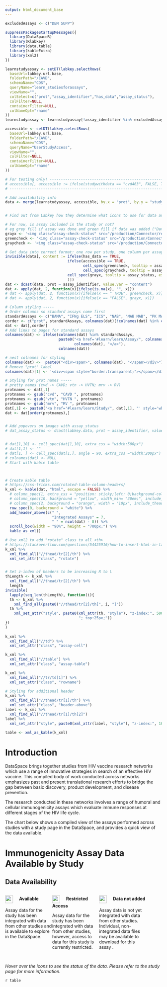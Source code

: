 ```yaml
---
output: html_document_base
---
```


<link rel="stylesheet" type="text/css" href="../../_webdav/CAVD/@files/CAVD-DataSpace-Reports/dependencies/css/learn_report_full.css">

<script>
$(document).ready(function(){
    $('[data-toggle="tooltip"]').tooltip(); 
});
</script>
<style>
th.rotate {
  height: 150px;
  white-space: nowrap;
  background: white;
  border:white;
  top: 25px; 
}

th.rotate > div {
    transform: translate(20px, 55px) rotate(315deg);
    width: 35px;
}
th.rotate > div > span {
  border-bottom: 1px solid #ccc;
  padding: 5px 10px;
}
td.rowname {
  z-index: 1;
  position: sticky;
  left: 0;
  background-color: #FFFFFF;
  padding-left: 5px;
}
td.assay-cell {
  text-align:center;
  height:35px;
  width:35px;
  padding:5px;
  border: 1px solid #ddd;
}
table.assay-table {
   border-collapse:collapse;
}

.col {
  width:30%;
  float:left;
}
img {
height: 25px;
width: 25px;
max-width: 100%;
}

.header-above {
  height: 25px;
  z-index: 500;
  position:sticky;
  top:0;
  background-color: #FFFFFF
}

.header-above > div {
  transform: translate(0px, 50px);
}
</style>

```r

excludedAssays <- c("DEM SUPP")

suppressPackageStartupMessages({
  library(DataSpaceR)
  library(Rlabkey)
  library(data.table)
  library(kableExtra)
  library(xml2)
})

learnstudyassay <- setDT(labkey.selectRows(
  baseUrl=labkey.url.base,
  folderPath="/CAVD",
  schemaName="CDS",
  queryName="learn_studiesforassays",
  viewName="",
  colSelect=c("prot","assay_identifier","has_data","assay_status"),
  colFilter=NULL,
  containerFilter=NULL,
  colNameOpt="rname"
))
learnstudyassay <- learnstudyassay[!assay_identifier %in% excludedAssays]

accessible <- setDT(labkey.selectRows(
  baseUrl=labkey.url.base,
  folderPath="/CAVD",
  schemaName="CDS",
  queryName="UserStudyAccess",
  viewName="",
  colFilter=NULL,
  containerFilter=NULL,
  colNameOpt="rname"
))

# For testing only! ------------------------------------------------------------------------
# accessible[, accessible := ifelse(studywithdata == "cvd463", FALSE, TRUE)]
# ------------------------------------------------------------------------------------------

# Add availability info
data <- merge(learnstudyassay, accessible, by.x = "prot", by.y = "studywithdata", all.x = TRUE, all.y = TRUE)


# Find out from Labkey how they determine what icons to use for data availability -- maybe implement? 

# For now, is assay included in the study or not? 
# eg grey fill if assay was done and green fill if data was added ("Data added to DataSpace")... then user can go to study page to get more details (maybe include link to study page?)
grayx <- '<img class="assay-check-status" src="/production/Connector/resources/images/learn/smallGreyX.png" class="transparent">'
greencheck <- '<img class="assay-check-status" src="/production/Connector/resources/images/learn/smallCheck.png" class="transparent">'
graycheck <- '<img class="assay-check-status" src="/production/Connector/resources/images/learn/grayCheck.png" class="transparent">'

# Get data into correct format: one row per study, one column per assay
invisible(data[, content := ifelse(has_data == TRUE,
                            ifelse(accessible == TRUE, 
                                   cell_spec(greencheck, tooltip = assay_status, escape = FALSE),
                                   cell_spec(graycheck, tooltip = assay_status, escape = FALSE)),
                            cell_spec(grayx, tooltip = assay_status, escape = FALSE)
                            )])
dat <- dcast(data, prot ~ assay_identifier, value.var = "content")
dat <- apply(dat, 2, function(x){ifelse(is.na(x), "", x)})
# dat <- apply(dat, 2, function(x){ifelse(x == " TRUE", greencheck, x)})
# dat <- apply(dat, 2, function(x){ifelse(x == "FALSE", grayx, x)})

# Column styling ----- 
# Order columns so standard assays come first
standardAssays <- c("BAMA", "IFNg ELS", "ICS", "NAB", "NAB MAB", "PK MAB")
corder <- c("prot", standardAssays, colnames(dat)[!colnames(dat) %in% c("prot", standardAssays)])
dat <- dat[,corder]
# Add links to pages for standard assays
colnames(dat) <- ifelse(colnames(dat) %in% standardAssays, 
                        paste0("<a href='#learn/learn/Assay/", colnames(dat), "'>",
                               colnames(dat), "</a>"), 
                        colnames(dat))

# nest colnames for styling
colnames(dat) <-  paste0("<div><span>", colnames(dat), "</span></div>")
# Remove "prot" label
colnames(dat)[1] <- '<div><span style="border:transparent;"></span></div>'

# Styling for prot names -----
# pretty names (cvd -> CAVD; vtn -> HVTN; mrv -> RV)
protnames <- dat[,1]
protnames <- gsub("cvd", "CAVD ", protnames)
protnames <- gsub("vtn", "HVTN ", protnames)
protnames <- gsub("mrv", "RV ", protnames)
dat[,1] <- paste0("<a href='#learn/learn/Study/", dat[,1], "' style='white-space:nowrap;'>",protnames,"</a>")
dat <- dat[order(protnames),]


# Add popovers on images with assay_status
# dat_assay_status <- dcast(labkey.data, prot ~ assay_identifier, value.var = "assay_status")


# dat[1,10] <- cell_spec(dat[1,10], extra_css = "width:500px")
# dat[1,1] <- ""
# dat[1, ] <- cell_spec(dat[1,], angle = 90, extra_css ="width:200px")
# colnames(dat) <- NULL
# Start with kable table



# Create kable table
# https://css-tricks.com/rotated-table-column-headers/
k_xml <- kable(dat, "html", escape = FALSE) %>%
  # column_spec(1, extra_css = "position: sticky;left: 0;background-color: #FFFFFF;") %>%
  # column_spec(10, background = "yellow", width_min= "30em;", include_thead = TRUE) %>%
  # column_spec(2, background = "orange", width = "10px", include_thead = TRUE) %>%
  row_spec(0, background = "white") %>%
  add_header_above(c(" ", 
                     "Integrated Assays" = 7, 
                     " " = ncol(dat) - 8)) %>% 
  scroll_box(width = "90%", height = "700px;") %>%
  kable_as_xml()

# Use xml2 to add "rotate" class to all <th>
# https://stackoverflow.com/questions/54425916/how-to-insert-html-in-table-of-kableextra
k_xml %>%
  xml_find_all("//thead/tr[2]/th") %>% 
  xml_set_attr("class", "rotate")


# Set z-index of headers to be increasing R to L
thLength <- k_xml %>%
  xml_find_all("//thead/tr[2]/th") %>% 
  length
invisible(
  lapply(seq_len(thLength), function(i){
  th <- k_xml %>% 
    xml_find_all(paste0("//thead/tr[2]/th[", i, "]"))
  th %>%
    xml_set_attr("style", paste0(xml_attr(th, "style"), "z-index:", 500 + thLength - i+10, 
                                 "; top:25px;"))
})
)
 
k_xml %>%
  xml_find_all("//td") %>%
  xml_set_attr("class", "assay-cell")

k_xml %>%
  xml_find_all("//table") %>%
  xml_set_attr("class", "assay-table")

k_xml %>%
  xml_find_all("//tr/td[1]") %>%
  xml_set_attr("class", "rowname")

# Styling for additional header
k_xml %>%
  xml_find_all("//thead/tr[1]/th") %>% 
  xml_set_attr("class", "header-above")
label <- k_xml %>%
  xml_find_all("//thead/tr[1]/th[2]") 
label %>%
  xml_set_attr("style", paste0(xml_attr(label, "style"), "z-index:", 1000))

table <- xml_as_kable(k_xml)

```

# Introduction

DataSpace brings together studies from HIV vaccine research networks which use a range of innovative strategies in search of an effective HIV vaccine. This compiled body of work conducted across networks emphasizes past and present translational research efforts to bridge the gap between basic discovery, product development, and disease prevention.

The research conducted in these networks involves a range of humoral and cellular immunogenicity assays which evaluate immune responses at different stages of the HIV life cycle.

The chart below shows a compiled view of the assays performed across studies with a study page in the DataSpace, and provides a quick view of the data available.

# Immunogenicity Assay Data Available by Study

## Data Availability 
<div style = "float:left; width:100%; margin-bottom:30px;">
<div class = "col">
<img src="/production/Connector/resources/images/learn/smallCheck.png" class="transparent" style = "height: 25px; vertical-align:middle;"> 
&nbsp;
&nbsp;
<span style="font-weight:bold">Available</span>

Assay data for the study has been integrated with data from other studies and is available to explore in the DataSpace.
</div>

<div class = "col">
<img src="/production/Connector/resources/images/learn/grayCheck.png" class="transparent" style = "height: 25px; vertical-align:middle;"> 
&nbsp;
&nbsp;
<span style="font-weight:bold">Restricted Access</span>

Assay data for the study has been integrated with data from other studies, however, access to data for this study is currently restricted.
</div>


<div class = "col">
<img src="/production/Connector/resources/images/learn/smallGreyX.png" class="transparent" style = "height: 25px; vertical-align:middle;"> 
&nbsp;
&nbsp;
<span style="font-weight:bold">Data not added</span>

Assay data is not yet integrated with data from other studies. Individual, non-integrated data files may be available to download for this assay .
</div>
<!-- <div style="width:10%"></div> -->
</div>


*Hover over the icons to see the status of the data. Please refer to the study page for more information.*


`r table`
<br>
<br>
